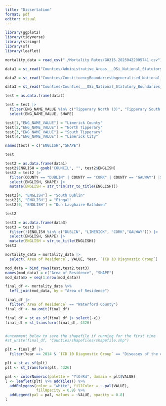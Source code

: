 ```yaml
---
title: "Dissertation"
format: pdf
editor: visual
---
```


```r
library(ggplot2)
library(tidyverse)
library(stringr)
library(sf)
library(leaflet)
```

```r
mortality_data = read_csv("./Mortality Rates/G0315.20250422005741.csv")
```

```r
data1 = st_read("Counties/Administrative_Areas___OSi_National_Statutory_Boundaries_-8533217114695782979.gpkg")

data2 = st_read("Counties/ConstituencyBoundariesUngeneralised_National_Electoral_Boundaries_2023_-8938782445893566072.gpkg")

data3 = st_read("Counties/Counties___OSi_National_Statutory_Boundaries___Generalised_20m_-4825998278637659254.gpkg")
```

```r
test = as.data.frame(data2)

test = test |>
  filter(ENG_NAME_VALUE %in% c("Tipperary North (3)", "Tipperary South (3)","Limerick City (4)","Limerick County (3)")) |>
  select(ENG_NAME_VALUE, SHAPE)

test[1,"ENG_NAME_VALUE"] = "Limerick County" 
test[2,"ENG_NAME_VALUE"] = "North Tipperary"
test[3,"ENG_NAME_VALUE"] = "South Tipperary"
test[4,"ENG_NAME_VALUE"] = "Limerick City"

names(test) = c("ENGLISH","SHAPE")

test
```

```r
test2 = as.data.frame(data1)
test2$ENGLISH = gsub("COUNCIL", "", test2$ENGLISH)
test2 = test2 |>
  filter(COUNTY == "DUBLIN" | COUNTY == "CORK" | COUNTY == "GALWAY") |>
  select(ENGLISH, SHAPE) |>
  mutate(ENGLISH = str_trim(str_to_title(ENGLISH)))

test2[4, "ENGLISH"] = "South Dublin"
test2[5, "ENGLISH"] = "Fingal"
test2[6, "ENGLISH"] = "Dun Laoghaire-Rathdown"

test2
```

```r
test3 = as.data.frame(data3)
test3 = test3 |>
  filter(!(ENGLISH %in% c("DUBLIN", "LIMERICK", "CORK","GALWAY"))) |>
  select(ENGLISH, SHAPE) |>
  mutate(ENGLISH = str_to_title(ENGLISH))
test3
```

```r
mortality_data = mortality_data |>
  select(`Area of Residence`, VALUE, Year, `ICD 10 Diagnostic Group`)
```

```r
mod_data = bind_rows(test,test2,test3)
names(mod_data) = c("Area of Residence", "SHAPE")
mod_data$x = seq(1:nrow(mod_data))

final_df <- mortality_data %>% 
  left_join(mod_data, by = "Area of Residence")

final_df |>
  filter(`Area of Residence` == "Waterford County")
final_df <- na.omit(final_df)

final_df = st_as_sf(final_df |> select(-x))
final_df = st_transform(final_df, 4326)


#uncomment below to save the shapefile if running for the first time
#st_write(final_df, "Counties/shapefiles/shapefile.shp")

plt = final_df |>
  filter(Year == 2014 & `ICD 10 Diagnostic Group` == "Diseases of the circulatory system")
```

```r
plt = st_as_sf(plt)
plt <- st_transform(plt, 4326)
```

```r
pal <- colorNumeric(palette = "YlOrRd", domain = plt$VALUE)
l <- leaflet(plt) %>% addTiles() %>%
  addPolygons(color = "white", fillColor = ~ pal(VALUE),
              fillOpacity = 0.8) %>%
  addLegend(pal = pal, values = ~VALUE, opacity = 0.8)
l
```
